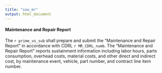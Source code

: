 ```yaml
---
title: "sow_mr"
output: html_document
---
```

#### Maintenance and Repair Report
The `r prime_vs_sub` shall prepare and submit the "Maintenance and Repair Report" in accordance with CDRL `r MR_CDRL_numb`. The "Maintenance and Repair Report" reports sustainment information including labor hours, parts consumption, overhead costs, material costs, and other direct and indirect cost, by maintenance event, vehicle, part number, and contract line item number.  
